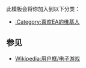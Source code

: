 {{Userbox
  |border-c = #000000
  |border-s = 1
  |id-c     = #FFFFFF
  |id-s     = 15
  |id-fc    = #000000
  |info-c   = #003399
  |info-s   = 10
  |info-fc  = #FFFFFF
  |id       = ''E''A
  |info     = 這個用戶喜欢'''[[EA|<span style="color:white;">EA</span>]]'''出品的游戏。
}}<includeonly>[[Category:喜欢EA的维基人|{{PAGENAME}}]]</includeonly>
<noinclude>
<p style="clear: both; padding-top: 2em">
此模板会将你加入到以下分类：
*[[:Category:喜欢EA的维基人]]

== 参见 ==
*[[Wikipedia:用户框/电子游戏]]
</p>
</noinclude>